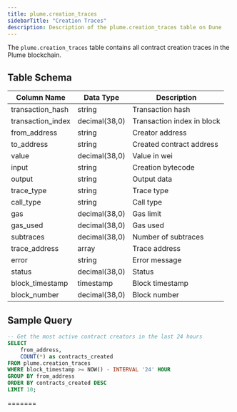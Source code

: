 ```yaml
---
title: plume.creation_traces
sidebarTitle: "Creation Traces"
description: Description of the plume.creation_traces table on Dune
---
```



The `plume.creation_traces` table contains all contract creation traces in the Plume blockchain.

## Table Schema

| Column Name | Data Type | Description |
|------------|-----------|-------------|
| transaction_hash | string | Transaction hash |
| transaction_index | decimal(38,0) | Transaction index in block |
| from_address | string | Creator address |
| to_address | string | Created contract address |
| value | decimal(38,0) | Value in wei |
| input | string | Creation bytecode |
| output | string | Output data |
| trace_type | string | Trace type |
| call_type | string | Call type |
| gas | decimal(38,0) | Gas limit |
| gas_used | decimal(38,0) | Gas used |
| subtraces | decimal(38,0) | Number of subtraces |
| trace_address | array | Trace address |
| error | string | Error message |
| status | decimal(38,0) | Status |
| block_timestamp | timestamp | Block timestamp |
| block_number | decimal(38,0) | Block number |

## Sample Query

```sql
-- Get the most active contract creators in the last 24 hours
SELECT 
    from_address,
    COUNT(*) as contracts_created
FROM plume.creation_traces
WHERE block_timestamp >= NOW() - INTERVAL '24' HOUR
GROUP BY from_address
ORDER BY contracts_created DESC
LIMIT 10;
```

<CreationTracesSnippet /> 
=======


<CreationTracesSnippet blockchain="plume" />